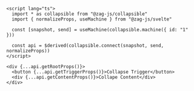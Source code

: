 ```svelte
<script lang="ts">
  import * as collapsible from "@zag-js/collapsible"
  import { normalizeProps, useMachine } from "@zag-js/svelte"

  const [snapshot, send] = useMachine(collapsible.machine({ id: "1" }))

  const api = $derived(collapsible.connect(snapshot, send, normalizeProps))
</script>

<div {...api.getRootProps()}>
  <button {...api.getTriggerProps()}>Collapse Trigger</button>
  <div {...api.getContentProps()}>Collape Content</div>
</div>
```
